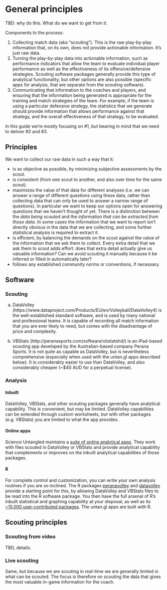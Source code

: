 # General principles

TBD: why do this. What do we want to get from it.

Components to the process:

1. Collecting match data (aka "scouting"). This is the raw play-by-play information that, on its own, does not provide actionable information. It's just raw data.
2. Turning the play-by-play data into actionable information, such as performance indicators that allow the team to evaluate individual player performance as well as the effectiveness of its offensive/defensive strategies. Scouting software packages generally provide this type of analytical functionality, but other options are also possible (specific apps for analysis, that are separate from the scouting software).
3. Communicating that information to the coaches and players, and ensuring that the information being generated is appropriate for the training and match strategies of the team. For example, if the team is using a particular defensive strategy, the statistics that we generate should provide information that allows performance against that strategy, and the overall effectiveness of that strategy, to be evaluated.

In this guide we're mostly focusing on #1, but bearing in mind that we need to deliver #2 and #3.

## Principles

We want to collect our raw data in such a way that it:

- is as objective as possible, by minimizing subjective assessments by the scout.
- is consistent (from one scout to another, and also over time for the same scout).
- maximizes the value of that data for different analyses (i.e. we can answer a range of different questions using these data, rather than collecting data that can only be used to answer a narrow range of questions). In particular we want to keep our options open for answering questions that we haven't thought of yet. There is a distinction between the *data being scouted* and the *information that can be extracted from those data*. In some cases the information that we want to report isn't directly obvious in the data that we are collecting, and some further statistical analysis is required to extract it.
- is efficient, by balancing the demands on the scout against the value of the information that we ask them to collect. Every extra detail that we ask them to scout adds effort: does that extra detail actually give us valuable information? Can we avoid scouting it manually because it be inferred or filled in automatically later?
- follows any established community norms or conventions, if necessary.


## Software

### Scouting

a. DataVolley (https://www.dataproject.com/Products/EU/en/Volleyball/DataVolley4) is the well-established standard software, and is used by many national and professional teams. It is capable of recording all match information that you are ever likely to need, but comes with the disadvantage of price and complexity.

b. VBStats (http://peranasports.com/software/vbstatshd/) is an iPad-based scouting app developed by the Australian-based company Perana Sports. It is not quite as capable as DataVolley, but is nevertheless comprehensive (especially when used with the untan.gl apps described below). It is considerably easier to use than DataVolley, and also considerably cheaper (~$40 AUD for a perpetual license).

### Analysis

#### Inbuilt

DataVolley, VBStats, and other scouting packages generally have analytical capability. This is convenient, but may be limited. DataVolley capabilities can be extended through custom worksheets, but with other packages (e.g. VBStats) you are limited to what the app provides.

#### Online apps

Science Untangled maintains a [suite of online analytical apps](https://apps.untan.gl/). They work with files scouted in DataVolley or VBStats and provide analytical capability that complements or improves on the inbuilt analytical capabilities of those packages.

#### R
For complete control and customization, you can write your own analysis routines if you are so inclined. The R packages [peranavolley](https://github.com/raymondben/peranavolley) and [datavolley](https://github.com/raymondben/datavolley) provide a starting point for this, by allowing DataVolley and VBStats files to be read into the R software package. You then have the full arsenal of R's inbuilt statistical and graphing capability at your disposal, as well as its [~15,000 user-contributed packages](https://cran.r-project.org/web/packages/). The untan.gl apps are built with R.


## Scouting principles

### Scouting from video

TBD, details.

### Live scouting

Same, but because we are scouting in real-time we are generally limited in what can be scouted. The focus is therefore on scouting the data that gives the most valuable in-game information for the coach.



